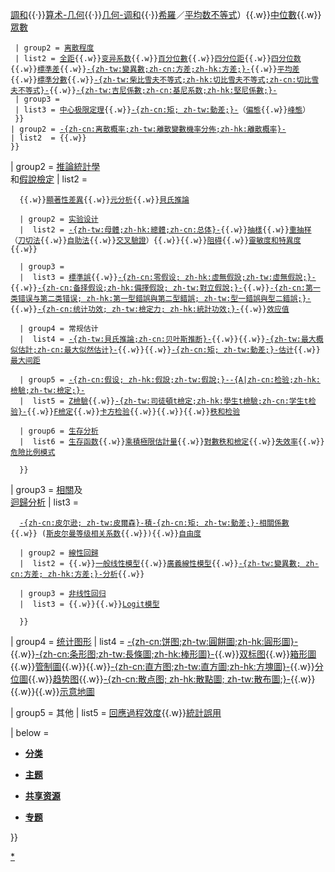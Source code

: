 {{Navbox
| name  = 統計學
| title = [[统计学]]
| state = {{{state| autocollapse}}}
| image = [[File:Fisher iris versicolor sepalwidth.svg|120px]]
| bodyclass = hlist

| group1 = [[描述统计学]]
|  list1 = 
 {{Navbox subgroup
 | group1 = [[连续概率|-{zh-cn:连续概率;zh-tw:連續變數機率分布;zh-hk:連續概率}-]]
 | list1 = 
  {{Navbox subgroup
  | group1 = [[集中趋势]]
  | list1 = [[平均数]]（[[平方平均数|平方]]{{·}}[[算术平均数|算術]]{{·}}[[几何平均数|幾何]]{{·}}[[调和平均数|調和]]{{·}}[[算术-几何平均数|算术-几何]]{{·}}[[几何-调和平均数|几何-调和]]{{·}}[[希羅平均數|希羅]]／[[平均数不等式]]）{{.w}}[[中位數]]{{.w}}[[众数 (数学)|眾數]]
  | group2 = [[离散程度]]
  | list2 = [[全距]]{{.w}}[[变异系数]]{{.w}}[[百分位數]]{{.w}}[[四分位距]]{{.w}}[[四分位数]]{{.w}}[[標準差]]{{.w}}[[方差|-{zh-tw:變異數;zh-cn:方差;zh-hk:方差;}-]]{{.w}}[[平均差]]{{.w}}[[標準分數]]{{.w}}[[切比雪夫不等式|-{zh-tw:柴比雪夫不等式;zh-hk:切比雪夫不等式;zh-cn:切比雪夫不等式}-]]{{.w}}[[基尼系数|-{zh-tw:吉尼係數;zh-cn:基尼系数;zh-hk:堅尼係數;}-]]
  | group3 = {{Link-en|分布形态|Shape of the distribution}}
  | list3 = [[中心极限定理]]{{.w}}[[矩 (數學)|-{zh-cn:矩; zh-tw:動差;}-]]（[[偏度|偏態]]{{.w}}[[峰度|峰態]]）
  }}   
 | group2 = [[离散概率|-{zh-cn:离散概率;zh-tw:離散變數機率分佈;zh-hk:離散概率}-]]
 | list2  = {{Link-en|次數 (統計學)|Count data|次數}}{{.w}}{{Link-en|列聯表|Contingency table}}
 }}

| group2 = [[推論統計學]]<br>和[[假說檢定]]
|  list2 = 
   {{Navbox subgroup
   | group1 = [[推論統計學]]
   |  list1  =  [[信賴區間|-{zh-cn:置信区间; zh-tw:信賴區間;}-]]{{.w}}{{Link-en|區間估計|Interval estimation}}{{.w}}[[顯著性差異]]{{.w}}[[元分析]]{{.w}}[[貝氏推論]]

   | group2 = [[实验设计]]
   |  list2 = [[总体|-{zh-tw:母體;zh-hk:總體;zh-cn:总体}-]]{{.w}}[[抽樣]]{{.w}}[[重抽样]]（[[刀切法]]{{.w}}[[自助法]]{{.w}}[[交叉驗證]]）{{.w}}{{Link-en|重复 (統計學)|Replication (statistics)|重复}}{{.w}}[[阻碍]]{{.w}}[[靈敏度和特異度]]{{.w}}{{Link-en|區集|Blocking (statistics)}}

   | group3 = {{Link-en|样本量|Sample size}}
   |  list3 = [[標準誤]]{{.w}}[[虛無假說|-{zh-cn:零假设; zh-hk:虛無假設;zh-tw:虛無假說;}-]]{{.w}}[[對立假說|-{zh-cn:备择假设;zh-hk:備擇假設; zh-tw:對立假說;}-]]{{.w}}[[型一錯誤與型二錯誤|-{zh-cn:第一类错误与第二类错误; zh-hk:第一型錯誤與第二型錯誤; zh-tw:型一錯誤與型二錯誤;}-]]{{.w}}[[檢定力|-{zh-cn:统计功效; zh-tw:檢定力; zh-hk:統計功效;}-]]{{.w}}[[效应值]]

   | group4 = 常规估计
   |  list4 = [[贝叶斯推断|-{zh-tw:貝氏推論;zh-cn:贝叶斯推断}-]]{{.w}}{{Link-en|區間估計|Interval estimation}}{{.w}}[[最大似然估計|-{zh-tw:最大概似估計;zh-cn:最大似然估计}-]]{{.w}}{{Link-en|最小距離估計|Minimum distance estimation}}{{.w}}[[矩估计|-{zh-cn:矩; zh-tw:動差;}-估计]]{{.w}}[[最大间距]] 

   | group5 = [[假設檢定|-{zh-cn:假设; zh-hk:假設;zh-tw:假說;}--{A|zh-cn:检验;zh-hk:檢驗;zh-tw:檢定;}-]]
   |  list5 = [[Z檢驗]]{{.w}}[[司徒頓t檢定|-{zh-tw:司徒頓t檢定;zh-hk:學生t檢驗;zh-cn:学生t检验}-]]{{.w}}[[F檢定]]{{.w}}[[卡方检验]]{{.w}}{{Link-en|Wald檢定|Wald test}}{{.w}}{{Link-en|曼-惠特尼檢定|Mann–Whitney U test}}{{.w}}[[秩和检验]]

   | group6 = [[生存分析]]
   |  list6 = [[生存函数]]{{.w}}[[乘積極限估計量]]{{.w}}[[對數秩和檢定]]{{.w}}[[失效率]]{{.w}}[[危險比例模式]]

   }} 

| group3 = [[相关 (概率论)|相關]]及<br />[[迴歸分析]]
|  list3 = 
   {{Navbox subgroup

   | group1 = 相关性
   |  list1 = {{Link-en|混淆變項|Confounding}}{{.w}}[[皮尔逊积矩相关系数|-{zh-cn:皮尔逊; zh-tw:皮爾森}-積-{zh-cn:矩; zh-tw:動差;}-相關係數]]{{.w}}{{Link-en|等級相關|Rank correlation}} ([[斯皮尔曼等级相关系数]]{{.w}}{{Link-en|肯德等級相關係數|Kendall tau rank correlation coefficient}}){{.w}}[[自由度 (统计学)|自由度]]

   | group2 = [[線性回歸]]
   |  list2 = {{link-en|線性模型|Linear model}}{{.w}}[[一般线性模型]]{{.w}}[[廣義線性模型]]{{.w}}[[方差分析|-{zh-tw:變異數; zh-cn:方差; zh-hk:方差;}-分析]]{{.w}}{{link-en|共變異數分析|Analysis of covariance|-{zh-tw:共變異數; zh-cn:协方差; zh-hk:協方差;}-分析}}

   | group3 = [[非线性回归]]
   |  list3 = {{link-en|非参数回归模型|Nonparametric regression}}{{.w}}{{link-en|半参数回归模型|Semiparametric regression}}{{.w}}[[Logit模型]]
       
   }}

| group4 = [[统计图形]]
|  list4 = [[饼图|-{zh-cn:饼图;zh-tw:圓餅圖;zh-hk:圓形圖}-]]{{.w}}[[条形图|-{zh-cn:条形图;zh-tw:長條圖;zh-hk:棒形圖}-]]{{.w}}[[双标图]]{{.w}}[[箱形圖]]{{.w}}[[管制圖]]{{.w}}{{link-en|森林圖|Forest plot}}{{.w}}[[直方圖|-{zh-cn:直方图;zh-tw:直方圖;zh-hk:方塊圖}-]]{{.w}}[[分位圖]]{{.w}}[[趋势图]]{{.w}}[[散布圖|-{zh-cn:散点图; zh-hk:散點圖; zh-tw:散布圖;}-]]{{.w}}{{Link-en|莖葉圖|Stem-and-leaf display}}{{.w}}{{link-en|雷达图|Radar chart}}{{.w}}[[示意地圖]]

| group5 = 其他
| list5 = [[回應過程效度]]{{.w}}[[統計誤用]]

| below =
* {{icon|Category}}'''[[:Category:統計學|分类]]'''
* {{icon|Portal}}'''[[Portal:概率与统计|主题]]'''
* {{Icon|commons}}'''[[commons:Category:Statistics|共享资源]]'''
* {{Icon|WikiProject}} '''[[Wikipedia:概率与统计专题|专题]]'''
}}<noinclude>

{{collapsible option}}

[[Category:統計學|*]]
[[Category:統計學模板| ]]
[[Category:數學导航模板|{{PAGENAME}}]]
</noinclude>